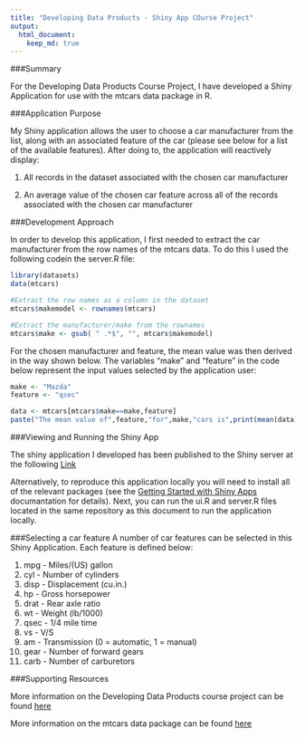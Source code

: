 ```yaml
---
title: "Developing Data Products - Shiny App COurse Project"
output: 
  html_document:
    keep_md: true
---
```


###Summary

For the Developing Data Products Course Project, I have developed a Shiny Application for use with the mtcars data package in R.

###Application Purpose

My Shiny application allows the user to choose a car manufacturer from the list, along with an associated feature of the car (please see below for a list of the available features). After doing to, the application will reactively display:

1. All records in the dataset associated with the chosen car manufacturer

2. An average value of the chosen car feature across all of the records associated with the chosen car manufacturer

###Development Approach

In order to develop this application, I first needed to extract the car manufacturer from the row names of the mtcars data. To do this I used the following codein the server.R file:

```r
library(datasets)
data(mtcars)

#Extract the row names as a column in the dataset
mtcars$makemodel <- rownames(mtcars)

#Extract the manufacturer/make from the rownames
mtcars$make <- gsub( " .*$", "", mtcars$makemodel)
```

For the chosen manufacturer and feature, the mean value was then derived in the way shown below. The variables "make" and "feature" in the code below represent the input values selected by the application user:

```r
make <- "Mazda"
feature <- "qsec"

data <- mtcars[mtcars$make==make,feature]
paste("The mean value of",feature,"for",make,"cars is",print(mean(data)))
```

###Viewing and Running the Shiny App

The shiny application I developed has been published to the Shiny server at the following [Link](https://elle248.shinyapps.io/Test)

Alternatively, to reproduce this application locally you will need to install all of the relevant packages (see the [Getting Started with Shiny Apps](http://shiny.rstudio.com/articles/shinyapps.html) documantation for details). Next, you can run the ui.R and server.R files located in the same repository as this document to run the application locally.

###Selecting a car feature
A number of car features can be selected in this Shiny Application. Each feature is defined below:

1. mpg - Miles/(US) gallon
2. cyl - Number of cylinders
3. disp	 - Displacement (cu.in.)
4. hp	 - Gross horsepower
5. drat	 - Rear axle ratio
6. wt	 - Weight (lb/1000)
7. qsec	 - 1/4 mile time
8. vs	 - V/S
9. am	 - Transmission (0 = automatic, 1 = manual)
10. gear - Number of forward gears
11. carb - Number of carburetors

###Supporting Resources

More information on the Developing Data Products course project can be found [here](https://class.coursera.org/devdataprod-015/human_grading/view/courses/973542/assessments/5/submissions)

More information on the mtcars data package can be found [here](https://stat.ethz.ch/R-manual/R-devel/library/datasets/html/mtcars.html)
